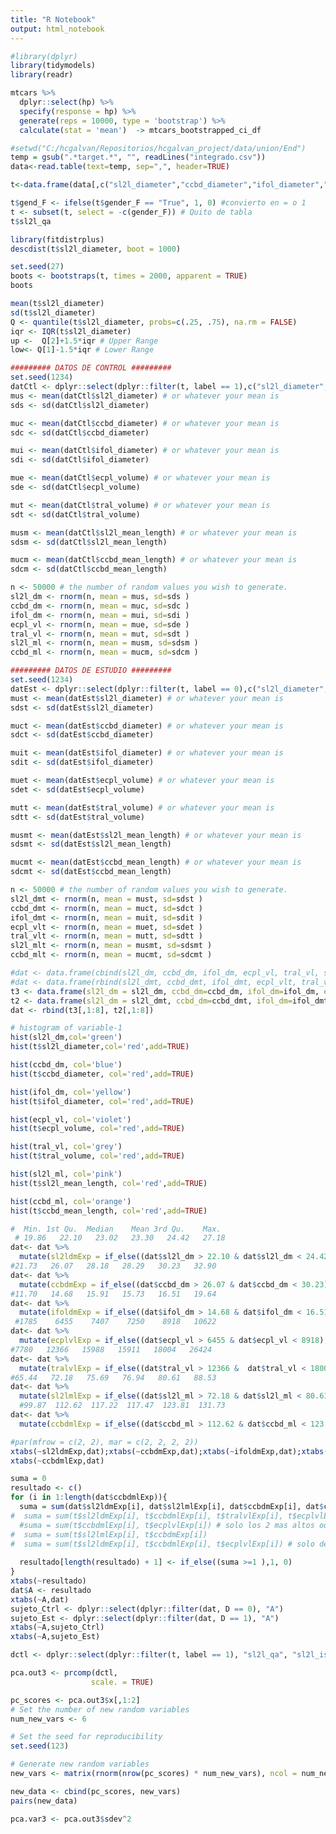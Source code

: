 ```yaml
---
title: "R Notebook"
output: html_notebook
---
```


```r
#library(dplyr)
library(tidymodels)
library(readr)
```

```r
mtcars %>%
  dplyr::select(hp) %>%
  specify(response = hp) %>%
  generate(reps = 10000, type = 'bootstrap') %>%
  calculate(stat = 'mean')  -> mtcars_bootstrapped_ci_df

```

```r

#setwd("C:/hcgalvan/Repositorios/hcgalvan_project/data/union/End")
temp = gsub(".*target.*", "", readLines("integrado.csv"))
data<-read.table(text=temp, sep=",", header=TRUE)

t<-data.frame(data[,c("sl2l_diameter","ccbd_diameter","ifol_diameter","ecpl_volume","tral_volume","sl2l_mean_length","ccbd_mean_length","label","sl2l_qa", "sl2l_iso", "ccbd_iso", "ccbd_qa", "ifol_qa", "ifol_iso", "ecpl_qa", "ecpl_iso", "tral_qa", "tral_iso", "afsl_qa", "afsl_iso", "afsr_qa", "afsr_iso", "cfpl_iso", "cfpl_qa", "cfpr_iso", "cfpr_qa", "fatl_iso", "fatl_qa", "fatr_iso", "fatr_qa", "slfl_iso", "slfl_qa", "slfr_iso", "slfr_qa", "tral_iso", "tral_qa", "ufsl_iso", "ufsl_qa", "ufsr_iso", "ufsr_qa", "age", "gender_F")])

t$gend_F <- ifelse(t$gender_F == "True", 1, 0) #convierto en = o 1
t <- subset(t, select = -c(gender_F)) # Quito de tabla 
t$sl2l_qa
```

```r
library(fitdistrplus)
descdist(t$sl2l_diameter, boot = 1000)

```

```r
set.seed(27)
boots <- bootstraps(t, times = 2000, apparent = TRUE)
boots
```

```r
mean(t$sl2l_diameter)
sd(t$sl2l_diameter)
Q <- quantile(t$sl2l_diameter, probs=c(.25, .75), na.rm = FALSE)
iqr <- IQR(t$sl2l_diameter) 
up <-  Q[2]+1.5*iqr # Upper Range   
low<- Q[1]-1.5*iqr # Lower Range 

```

```r
######### DATOS DE CONTROL #########
set.seed(1234)
datCtl <- dplyr::select(dplyr::filter(t, label == 1),c("sl2l_diameter","ccbd_diameter","ifol_diameter","ecpl_volume","tral_volume","sl2l_mean_length","ccbd_mean_length","label"))
mus <- mean(datCtl$sl2l_diameter) # or whatever your mean is
sds <- sd(datCtl$sl2l_diameter) 

muc <- mean(datCtl$ccbd_diameter) # or whatever your mean is
sdc <- sd(datCtl$ccbd_diameter) 

mui <- mean(datCtl$ifol_diameter) # or whatever your mean is
sdi <- sd(datCtl$ifol_diameter) 

mue <- mean(datCtl$ecpl_volume) # or whatever your mean is
sde <- sd(datCtl$ecpl_volume) 

mut <- mean(datCtl$tral_volume) # or whatever your mean is
sdt <- sd(datCtl$tral_volume) 

musm <- mean(datCtl$sl2l_mean_length) # or whatever your mean is
sdsm <- sd(datCtl$sl2l_mean_length) 

mucm <- mean(datCtl$ccbd_mean_length) # or whatever your mean is
sdcm <- sd(datCtl$ccbd_mean_length) 

n <- 50000 # the number of random values you wish to generate.
sl2l_dm <- rnorm(n, mean = mus, sd=sds ) 
ccbd_dm <- rnorm(n, mean = muc, sd=sdc ) 
ifol_dm <- rnorm(n, mean = mui, sd=sdi ) 
ecpl_vl <- rnorm(n, mean = mue, sd=sde ) 
tral_vl <- rnorm(n, mean = mut, sd=sdt ) 
sl2l_ml <- rnorm(n, mean = musm, sd=sdsm ) 
ccbd_ml <- rnorm(n, mean = mucm, sd=sdcm ) 


```

```r
######### DATOS DE ESTUDIO #########
set.seed(1234)
datEst <- dplyr::select(dplyr::filter(t, label == 0),c("sl2l_diameter","ccbd_diameter","ifol_diameter","ecpl_volume","tral_volume","sl2l_mean_length","ccbd_mean_length","label"))
must <- mean(datEst$sl2l_diameter) # or whatever your mean is
sdst <- sd(datEst$sl2l_diameter) 

muct <- mean(datEst$ccbd_diameter) # or whatever your mean is
sdct <- sd(datEst$ccbd_diameter) 

muit <- mean(datEst$ifol_diameter) # or whatever your mean is
sdit <- sd(datEst$ifol_diameter) 

muet <- mean(datEst$ecpl_volume) # or whatever your mean is
sdet <- sd(datEst$ecpl_volume) 

mutt <- mean(datEst$tral_volume) # or whatever your mean is
sdtt <- sd(datEst$tral_volume) 

musmt <- mean(datEst$sl2l_mean_length) # or whatever your mean is
sdsmt <- sd(datEst$sl2l_mean_length) 

mucmt <- mean(datEst$ccbd_mean_length) # or whatever your mean is
sdcmt <- sd(datEst$ccbd_mean_length) 

n <- 50000 # the number of random values you wish to generate.
sl2l_dmt <- rnorm(n, mean = must, sd=sdst ) 
ccbd_dmt <- rnorm(n, mean = muct, sd=sdct ) 
ifol_dmt <- rnorm(n, mean = muit, sd=sdit ) 
ecpl_vlt <- rnorm(n, mean = muet, sd=sdet ) 
tral_vlt <- rnorm(n, mean = mutt, sd=sdtt ) 
sl2l_mlt <- rnorm(n, mean = musmt, sd=sdsmt ) 
ccbd_mlt <- rnorm(n, mean = mucmt, sd=sdcmt ) 
```

```r
#dat <- data.frame(cbind(sl2l_dm, ccbd_dm, ifol_dm, ecpl_vl, tral_vl, sl2l_ml, ccbd_ml))
#dat <- data.frame(rbind(sl2l_dmt, ccbd_dmt, ifol_dmt, ecpl_vlt, tral_vlt, sl2l_mlt, ccbd_mlt))
t3 <- data.frame(sl2l_dm = sl2l_dm, ccbd_dm=ccbd_dm, ifol_dm=ifol_dm, ecpl_vl=ecpl_vl,tral_vl=tral_vl,sl2l_ml=sl2l_ml,ccbd_ml=ccbd_ml, D=0)
t2 <- data.frame(sl2l_dm = sl2l_dmt, ccbd_dm=ccbd_dmt, ifol_dm=ifol_dmt, ecpl_vl=ecpl_vlt,tral_vl=tral_vlt,sl2l_ml=sl2l_mlt,ccbd_ml=ccbd_mlt, D=1)
dat <- rbind(t3[,1:8], t2[,1:8])


```

```r

# histogram of variable-1 
hist(sl2l_dm,col='green') 
hist(t$sl2l_diameter,col='red',add=TRUE) 

hist(ccbd_dm, col='blue')
hist(t$ccbd_diameter, col='red',add=TRUE)

hist(ifol_dm, col='yellow')
hist(t$ifol_diameter, col='red',add=TRUE)

hist(ecpl_vl, col='violet')
hist(t$ecpl_volume, col='red',add=TRUE)

hist(tral_vl, col='grey')
hist(t$tral_volume, col='red',add=TRUE)

hist(sl2l_ml, col='pink')
hist(t$sl2l_mean_length, col='red',add=TRUE)

hist(ccbd_ml, col='orange')
hist(t$ccbd_mean_length, col='red',add=TRUE)

```

```r
#  Min. 1st Qu.  Median    Mean 3rd Qu.    Max. 
 # 19.86   22.10   23.02   23.30   24.42   27.18
dat<- dat %>% 
  mutate(sl2ldmExp = if_else((dat$sl2l_dm > 22.10 & dat$sl2l_dm < 24.42), 0, 1))
#21.73   26.07   28.18   28.29   30.23   32.90 
dat<- dat %>% 
  mutate(ccbdmExp = if_else((dat$ccbd_dm > 26.07 & dat$ccbd_dm < 30.23), 0, 1))
#11.70   14.68   15.91   15.73   16.51   19.64
dat<- dat %>% 
  mutate(ifoldmExp = if_else((dat$ifol_dm > 14.68 & dat$ifol_dm < 16.51), 0, 1))
 #1785    6455    7407    7250    8918   10622 
dat<- dat %>% 
  mutate(ecplvlExp = if_else((dat$ecpl_vl > 6455 & dat$ecpl_vl < 8918), 0, 1))
#7780   12366   15988   15911   18004   26424 
dat<- dat %>% 
  mutate(tralvlExp = if_else((dat$tral_vl > 12366 &  dat$tral_vl < 18004), 0, 1))
#65.44   72.18   75.69   76.94   80.61   88.53 
dat<- dat %>% 
  mutate(sl2lmlExp = if_else((dat$sl2l_ml > 72.18 & dat$sl2l_ml < 80.61), 0, 1))
  #99.87  112.62  117.22  117.47  123.81  131.73 
dat<- dat %>% 
  mutate(ccbdmlExp = if_else((dat$ccbd_ml > 112.62 & dat$ccbd_ml < 123.81), 0, 1))
```

```r
#par(mfrow = c(2, 2), mar = c(2, 2, 2, 2)) 
xtabs(~sl2ldmExp,dat);xtabs(~ccbdmExp,dat);xtabs(~ifoldmExp,dat);xtabs(~ecplvlExp,dat);xtabs(~tralvlExp,dat);xtabs(~sl2lmlExp,dat)
xtabs(~ccbdmlExp,dat)
```

```r
suma = 0
resultado <- c()
for (i in 1:length(dat$ccbdmlExp)){
  suma = sum(dat$sl2ldmExp[i], dat$sl2lmlExp[i], dat$ccbdmExp[i], dat$ccbdmlExp[i], dat$tralvlExp[i], dat$ecplvlExp[i], dat$ifoldmExp[i] )
#  suma = sum(t$sl2ldmExp[i], t$ccbdmlExp[i], t$tralvlExp[i], t$ecplvlExp[i], t$ifoldmExp[i] )
  #suma = sum(t$ccbdmlExp[i], t$ecplvlExp[i]) # solo los 2 mas altos odds: 2.03; 2.34
#  suma = sum(t$sl2lmlExp[i], t$ccbdmExp[i])
#  suma = sum(t$sl2ldmExp[i], t$ccbdmlExp[i], t$ecplvlExp[i]) # solo dejo estos que tienen odds altos 1.76; 2.03; 2.34
  
  resultado[length(resultado) + 1] <- if_else((suma >=1 ),1, 0)
}
xtabs(~resultado)
dat$A <- resultado
xtabs(~A,dat)
sujeto_Ctrl <- dplyr::select(dplyr::filter(dat, D == 0), "A")
sujeto_Est <- dplyr::select(dplyr::filter(dat, D == 1), "A")
xtabs(~A,sujeto_Ctrl)
xtabs(~A,sujeto_Est)
```

```r

dctl <- dplyr::select(dplyr::filter(t, label == 1), "sl2l_qa", "sl2l_iso", "ccbd_iso", "ccbd_qa", "ifol_qa", "ifol_iso", "ecpl_qa", "ecpl_iso", "tral_qa", "tral_iso", "afsl_qa", "afsl_iso", "afsr_qa", "afsr_iso", "cfpl_iso", "cfpl_qa", "cfpr_iso", "cfpr_qa", "fatl_iso", "fatl_qa", "fatr_iso", "fatr_qa", "slfl_iso", "slfl_qa", "slfr_iso", "slfr_qa", "tral_iso", "tral_qa", "ufsl_iso", "ufsl_qa", "ufsr_iso", "ufsr_qa", "age", "gend_F")
```

```r
pca.out3 <- prcomp(dctl,
                  scale. = TRUE)
```

```r
pc_scores <- pca.out3$x[,1:2]
# Set the number of new random variables
num_new_vars <- 6

# Set the seed for reproducibility
set.seed(123)

# Generate new random variables
new_vars <- matrix(rnorm(nrow(pc_scores) * num_new_vars), ncol = num_new_vars)

```

```r
new_data <- cbind(pc_scores, new_vars)
pairs(new_data)
```

```r
pca.var3 <- pca.out3$sdev^2 

```
